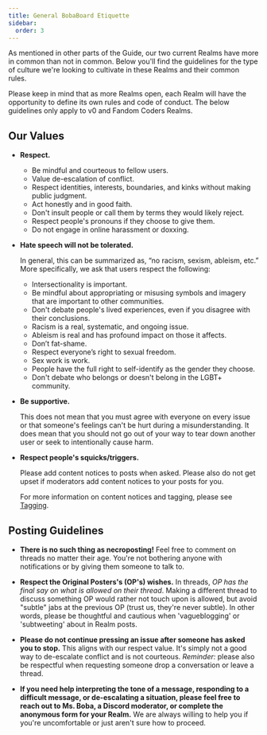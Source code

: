 ```yaml
---
title: General BobaBoard Etiquette
sidebar:
  order: 3
---
```



As mentioned in other parts of the Guide, our two current Realms have more in
common than not in common. Below you'll find the guidelines for the type of
culture we're looking to cultivate in these Realms and their common rules.

<Aside type="note">

Please keep in mind that as more Realms open, each Realm will have the
opportunity to define its own rules and code of conduct. The below guidelines
only apply to v0 and Fandom Coders Realms.

</Aside>

## Our Values

- **Respect.**

  - Be mindful and courteous to fellow users.
  - Value de-escalation of conflict.
  - Respect identities, interests, boundaries, and kinks without making public
    judgment.
  - Act honestly and in good faith.
  - Don't insult people or call them by terms they would likely reject.
  - Respect people's pronouns if they choose to give them.
  - Do not engage in online harassment or doxxing.

- **Hate speech will not be tolerated.**

  In general, this can be summarized as, “no racism, sexism, ableism, etc.” More
  specifically, we ask that users respect the following:

  - Intersectionality is important.
  - Be mindful about appropriating or misusing symbols and imagery that are
    important to other communities.
  - Don't debate people's lived experiences, even if you disagree with their
    conclusions.
  - Racism is a real, systematic, and ongoing issue.
  - Ableism is real and has profound impact on those it affects.
  - Don’t fat-shame.
  - Respect everyone’s right to sexual freedom.
  - Sex work is work.
  - People have the full right to self-identify as the gender they choose.
  - Don't debate who belongs or doesn't belong in the LGBT+ community.

- **Be supportive.**

  This does not mean that you must agree with everyone on every issue or that
  someone's feelings can't be hurt during a misunderstanding. It does mean that
  you should not go out of your way to tear down another user or seek to
  intentionally cause harm.

- **Respect people's squicks/triggers.**

  Please add content notices to posts when asked. Please also do not get upset
  if moderators add content notices to your posts for you.

  For more information on content notices and tagging, please see
  [Tagging](/users/howto/tagging).

## Posting Guidelines

- **There is no such thing as necroposting!** Feel free to comment on threads no
  matter their age. You're not bothering anyone with notifications or by giving
  them someone to talk to.

- **Respect the Original Posters's (OP's) wishes.** In threads, _OP has the
  final say on what is allowed on their thread_. Making a different thread to
  discuss something OP would rather not touch upon is allowed, but avoid
  "subtle" jabs at the previous OP (trust us, they're never subtle). In other
  words, please be thoughtful and cautious when 'vagueblogging' or 'subtweeting'
  about in Realm posts.

- **Please do not continue pressing an issue after someone has asked you to
  stop.** This aligns with our respect value. It's simply not a good way to
  de-escalate conflict and is not courteous. _Reminder:_ please also be
  respectful when requesting someone drop a conversation or leave a thread.

- **If you need help interpreting the tone of a message, responding to a
  difficult message, or de-escalating a situation, please feel free to reach out
  to Ms. Boba, a Discord moderator, or complete the anonymous form for your
  Realm.** We are always willing to help you if you're uncomfortable or just
  aren't sure how to proceed.
